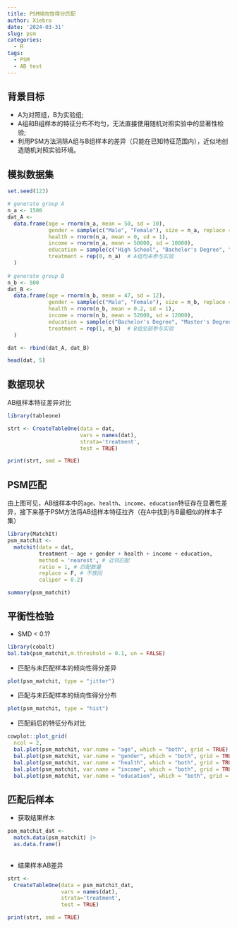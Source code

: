 ```yaml
---
title: PSM倾向性得分匹配
author: Xiebro
date: '2024-03-31'
slug: psm
categories:
  - R
tags:
  - PSM
  - AB test
---
```

## 背景目标
- A为对照组，B为实验组;
- A组和B组样本的特征分布不均匀，无法直接使用随机对照实验中的显著性检验;
- 利用PSM方法消除A组与B组样本的差异（只能在已知特征范围内），近似地创造随机对照实验环境。

## 模拟数据集
```r
set.seed(123)

# generate group A
n_a <- 1500
dat_A <- 
  data.frame(age = rnorm(n_a, mean = 50, sd = 10),
             gender = sample(c("Male", "Female"), size = n_a, replace = TRUE),
             health = rnorm(n_a, mean = 0, sd = 1),
             income = rnorm(n_a, mean = 50000, sd = 10000),
             education = sample(c("High School", "Bachelor's Degree", "Master's Degree", "PhD"), size = n_a, replace = TRUE),
             treatment = rep(0, n_a)  # A组均未参与实验
  )
             
# generate group B
n_b <- 500
dat_B <- 
  data.frame(age = rnorm(n_b, mean = 47, sd = 12),
             gender = sample(c("Male", "Female"), size = n_b, replace = TRUE),
             health = rnorm(n_b, mean = 0.2, sd = 1),
             income = rnorm(n_b, mean = 52000, sd = 12000),
             education = sample(c("Bachelor's Degree", "Master's Degree", "PhD"), size = n_b, replace = TRUE),
             treatment = rep(1, n_b)  # B组全部参与实验
  )

dat <- rbind(dat_A, dat_B)

head(dat, 5)
```
## 数据现状
AB组样本特征差异对比
```r
library(tableone)

strt <- CreateTableOne(data = dat,
                       vars = names(dat),
                       strata='treatment',
                       test = TRUE)

print(strt, smd = TRUE)
```
## PSM匹配
由上图可见，AB组样本中的`age`、`health`、`income`、`education`特征存在显著性差异，接下来基于PSM方法将AB组样本特征拉齐（在A中找到与B最相似的样本子集）

```r
library(MatchIt)
psm_matchit <- 
  matchit(data = dat,
          treatment ~ age + gender + health + income + education, 
          method = 'nearest', # 近邻匹配
          ratio = 1, # 匹配数量
          replace = F, # 不放回
          caliper = 0.2)

summary(psm_matchit)
```
## 平衡性检验
- SMD < 0.1?
```r
library(cobalt)
bal.tab(psm_matchit,m.threshold = 0.1, un = FALSE)
```

- 匹配与未匹配样本的倾向性得分差异
```r
plot(psm_matchit, type = "jitter")
```

- 匹配与未匹配样本的倾向性得分分布
```r
plot(psm_matchit, type = "hist")
```

- 匹配前后的特征分布对比
```r
cowplot::plot_grid(
  ncol = 2,
  bal.plot(psm_matchit, var.name = "age", which = "both", grid = TRUE),
  bal.plot(psm_matchit, var.name = "gender", which = "both", grid = TRUE),
  bal.plot(psm_matchit, var.name = "health", which = "both", grid = TRUE),
  bal.plot(psm_matchit, var.name = "income", which = "both", grid = TRUE),
  bal.plot(psm_matchit, var.name = "education", which = "both", grid = TRUE))
```

## 匹配后样本
- 获取结果样本
```r
psm_matchit_dat <- 
  match.data(psm_matchit) |> 
  as.data.frame()
  
```
- 结果样本AB差异
```r
strt <- 
  CreateTableOne(data = psm_matchit_dat,
                 vars = names(dat),
                 strata='treatment',
                 test = TRUE)

print(strt, smd = TRUE)
```



